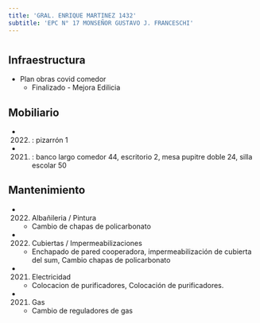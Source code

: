 ```yaml
---
title: 'GRAL. ENRIQUE MARTINEZ 1432'
subtitle: 'EPC N° 17 MONSEÑOR GUSTAVO J. FRANCESCHI'
---
```


#
## Infraestructura

* Plan obras covid comedor 
    + Finalizado - Mejora Edilicia 


## Mobiliario

*  (2022) : pizarrón 1 

*  (2021) : banco largo comedor 44, escritorio 2, mesa pupitre doble 24, silla escolar 50 





## Mantenimiento

*  (2022) Albañileria / Pintura 
    + Cambio de chapas de policarbonato

*  (2022) Cubiertas / Impermeabilizaciones 
    + Enchapado de pared cooperadora, impermeabilización de cubierta del sum, Cambio chapas de policarbonato

*  (2021) Electricidad 
    + Colocacion de purificadores, Colocación de purificadores.

*  (2021) Gas 
    + Cambio de reguladores de gas







